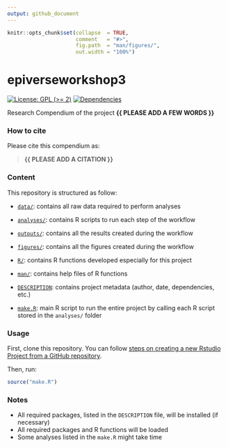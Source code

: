 ```yaml
---
output: github_document
---
```


<!-- README.md is generated from README.Rmd. Please edit that file -->


```r
knitr::opts_chunk$set(collapse  = TRUE,
                      comment   = "#>",
                      fig.path  = "man/figures/",
                      out.width = "100%")
```



# epiverseworkshop3


<!-- badges: start -->
[![License: GPL (>= 2)](https://img.shields.io/badge/License-GPL%20%28%3E%3D%202%29-blue.svg)](https://choosealicense.com/licenses/gpl-2.0/)
[![Dependencies](https://img.shields.io/badge/dependencies-2/95-green?style=flat)](#)
<!-- badges: end -->


Research Compendium of the project **{{ PLEASE ADD A FEW WORDS }}**



### How to cite

Please cite this compendium as: 

> **{{ PLEASE ADD A CITATION }}**



### Content

This repository is structured as follow:

- [`data/`](https://github.com/scarabel/epiverseworkshop3/tree/master/data):
contains all raw data required to perform analyses

- [`analyses/`](https://github.com/scarabel/epiverseworkshop3/tree/main/analyses/):
contains R scripts to run each step of the workflow

- [`outputs/`](https://github.com/scarabel/epiverseworkshop3/tree/main/outputs):
contains all the results created during the workflow

- [`figures/`](https://github.com/scarabel/epiverseworkshop3/tree/main/figures):
contains all the figures created during the workflow

- [`R/`](https://github.com/scarabel/epiverseworkshop3/tree/main/R):
contains R functions developed especially for this project

- [`man/`](https://github.com/scarabel/epiverseworkshop3/tree/main/man):
contains help files of R functions

- [`DESCRIPTION`](https://github.com/scarabel/epiverseworkshop3/tree/main/DESCRIPTION):
contains project metadata (author, date, dependencies, etc.)

- [`make.R`](https://github.com/scarabel/epiverseworkshop3/tree/main/make.R):
main R script to run the entire project by calling each R script stored in the `analyses/` folder



### Usage

First, clone this repository. You can follow [steps on creating a new Rstudio Project from a GitHub repository](https://www.epirhandbook.com/en/version-control-and-collaboration-with-git-and-github.html?q=clone#clone-from-a-github-repository). 

Then, run:

```r
source("make.R")
```



### Notes

- All required packages, listed in the `DESCRIPTION` file, will be installed (if necessary)
- All required packages and R functions will be loaded
- Some analyses listed in the `make.R` might take time

